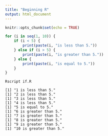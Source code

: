 ```yaml
---
title: "Beginning R"
output: html_document
---
```


```r
knitr::opts_chunk$set(echo = TRUE)
```

```R
for (i in seq(1, 10)) {
    if (i < 5) {
        print(paste(i, "is less than 5."))
    } else if (i > 5) {
        print(paste(i, "is greater than 5."))
    } else {
        print(paste(i, "is equal to 5."))
    }
}
```

```
Rscript if.R

[1] "1 is less than 5."
[1] "2 is less than 5."
[1] "3 is less than 5."
[1] "4 is less than 5."
[1] "5 is equal to 5."
[1] "6 is greater than 5."
[1] "7 is greater than 5."
[1] "8 is greater than 5."
[1] "9 is greater than 5."
[1] "10 is greater than 5."
```

